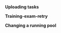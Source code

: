 
**Uploading tasks**

<FaqHowManyTasksInSuite/>

<FaqRightTimeLimit/>

<FaqHowManyTasksTolokerWillSee/>

<FaqUploadAcceptedAssignments/>

<FaqHowHintDisplayed/>

<FaqAddYourTextHere/>

<FaqCreateTaskFileProperly/>

<FaqMaxNumberPerSuite/>

<FaqTasksSensitiveToOrder/>

<FaqMultipleKnownSolutions/>

<FaqWhereIsFileAdded/>

<FaqArrayInputFile/>

<FaqProperlyStructureJson/>

<FaqMissingHeaders/>

<FaqSmartMixing/>

<FaqSmartMixingAfterUploading/>

<FaqTaskSuiteDifference/>

<FaqProcessingLog/>

<FaqTwoVersionsText/>

**Training-exam-retry**

<FaqPrecedeWithControlQuestions/>

<FaqExamMainPool/>

<FaqSkillExpiration/>

<FaqOptionalParameters/>

<FaqParticularTolokerGotSkill/>

<FaqLinkGoldenField/>

<FaqUsingSmartMixing/>

<FaqPauseAccepting/>

<FaqCheckDuringTraining/>

<FaqTwoTrainingPools/>

<FaqAdmittedToGeneralTask/>

<FaqAllTasksTrainingPool/>

<FaqRetry/>

<FaqOptionalTraining/>

<FaqManualReviewTraining/>

<FaqTrainingWithoutCorrectResponses/>

<FaqExamPreset/>

<FaqTrainingWithExam/>

<FaqFileWithTrainingTasks/>

**Changing a running pool**

<FaqChangeTimeForTask/>

<FaqEditUploadedTasks/>

<FaqDeleteOneOfFile/>